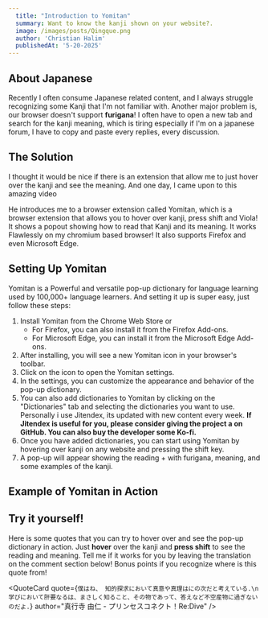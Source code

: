 ```yaml
---
  title: "Introduction to Yomitan"
  summary: Want to know the kanji shown on your website?.
  image: /images/posts/Qingque.png
  author: 'Christian Halim'
  publishedAt: '5-20-2025'
---
```


## About Japanese

Recently I often consume Japanese related content, and I always struggle recognizing some Kanji that I'm not familiar with. Another major problem is, our browser doesn't support <strong>furigana</strong>! I often have to open a new tab and search for the kanji meaning, which is tiring especially if I'm on a japanese forum, I have to copy and paste every replies, every discussion. 

## The Solution

I thought it would be nice if there is an extension that allow me to just hover over the kanji and see the meaning. And one day, I came upon to this amazing video

<ImageWithLabel
  src="/images/posts/Qingque.png"
  width="400"
  height="200"
  alt="How to Set Up and Use Yomichan with Anki (and SUPERCHARGE your Japanese reading)"
  label="How to Set Up and Use Yomichan with Anki (and SUPERCHARGE your Japanese reading)"
  href="https://www.youtube.com/watch?v=OJxndUGN8Cg&t=1s"
/>

<ImageWithLabel
  src="/images/posts/ToKiniAndy.jpg"
  width="100"
  height="100"
  alt="by ToKiniAndy"
  label="by ToKiniAndy"
  href="https://www.youtube.com/@ToKiniAndy"
  rounded="full"
/>

He introduces me to a browser extension called <Link href="https://yomitan.wiki/" className="text-sky-400">Yomitan</Link>, which is a browser extension that allows you to hover over kanji, press shift and Viola! It shows a popout showing how to read that Kanji and its meaning. It works Flawlessly on my chromium based browser! It also supports Firefox and even Microsoft Edge.

## Setting Up Yomitan

Yomitan is a Powerful and versatile pop-up dictionary for language learning used by 100,000+ language learners. And setting it up is super easy, just follow these steps:

1. Install Yomitan from the <Link href="https://chrome.google.com/webstore/detail/yomichan/" className="text-sky-400">Chrome Web Store</Link> or
   - For Firefox, you can also install it from the <Link href="https://addons.mozilla.org/en-US/firefox/addon/yomitan/" className="text-sky-400">Firefox Add-ons</Link>.
   - For Microsoft Edge, you can install it from the <Link href="https://microsoftedge.microsoft.com/addons/detail/yomitan-popup-dictionary/idelnfbbmikgfiejhgmddlbkfgiifnnn" className="text-sky-400">Microsoft Edge Add-ons</Link>.
2. After installing, you will see a new Yomitan icon 
    <ImageOnly src="/images/posts/yomitan-icon128.png"
      width="20"
      height="20"
      alt="Yomitan Icon"
      rounded="none" 
    /> in your browser's toolbar.
3. Click on the icon to open the Yomitan settings.
4. In the settings, you can customize the appearance and behavior of the pop-up dictionary.
5. You can also add dictionaries to Yomitan by clicking on the "Dictionaries" tab and selecting the dictionaries you want to use. Personally i use Jitendex, its updated with new content every week. <strong>If Jitendex is useful for you, please consider giving the project a <ImageOnly src="/images/star.png" width="20" height="20"/> on GitHub. You can also buy the developer some <Link href="https://ko-fi.com/jitendex" className="text-sky-400">Ko-fi</Link>. </strong>
6. Once you have added dictionaries, you can start using Yomitan by hovering over kanji on any website and pressing the shift key.
7. A pop-up will appear showing the reading + with furigana, meaning, and some examples of the kanji.
    <ImageWithLabel
      src="/images/posts/introduction-to-yomitan/yomitan-in-action.jpg"
      width="400"
      height="200"
      alt="Yomitan in Action"
      label="Behold, the truth."
    />

## Example of Yomitan in Action
<ImageWithLabel
  src="/images/posts/yomitan.png"
  width="400"
  height="200"
  alt="Yomitan in Action"
  label="Yomitan in Action"
  href="https://www.youtube.com/watch?v=OJxndUGN8Cg&t=1s"
/>

## Try it yourself!

Here is some quotes that you can try to hover over and see the pop-up dictionary in action. Just <strong>hover</strong> over the kanji and <strong>press shift</strong> to see the reading and meaning. Tell me if it works for you by leaving the translation on the comment section below! Bonus points if you recognize where is this quote from!

<div className="mt-10" />

<QuoteCard
  quote={`僕はね、 知的探求において真意や真理はにの次だと考えている.\n学びにおいて肝要なるは、まさしく知ること、その物であって、答えなど不空産物に過ぎないのだよ.`}
  author="真行寺 由仁 - プリンセスコネクト！Re:Dive"
/>

<GiscusMdx />